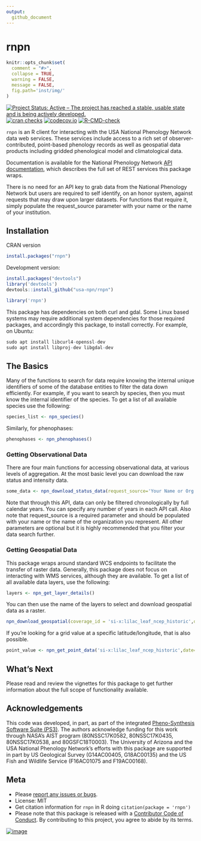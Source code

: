 ```yaml
---
output:
  github_document
---
```


# rnpn

```r
knitr::opts_chunk$set(
  comment = "#>",
  collapse = TRUE,
  warning = FALSE,
  message = FALSE,
  fig.path='inst/img/'
)
```

<!-- badges: start -->

[![Project Status: Active -- The project has reached a stable, usable state and is being actively developed.](http://www.repostatus.org/badges/latest/active.svg)](https://www.repostatus.org/) [![cran checks](https://badges.cranchecks.info/worst/rnpn.svg)](https://cranchecks.info/pkgs/rnpn) [![codecov.io](https://codecov.io/github/usa-npn/rnpn/coverage.svg?branch=master)](https://codecov.io/github/usa-npn/rnpn?branch=master) [![R-CMD-check](https://github.com/usa-npn/rnpn/actions/workflows/R-CMD-check.yaml/badge.svg)](https://github.com/usa-npn/rnpn/actions/workflows/R-CMD-check.yaml)

<!-- badges: end -->

`rnpn` is an R client for interacting with the USA National Phenology Network data web services.
These services include access to a rich set of observer-contributed, point-based phenology records as well as geospatial data products including gridded phenological model and climatological data.

Documentation is available for the National Phenology Network [API documentation](https://docs.google.com/document/d/1yNjupricKOAXn6tY1sI7-EwkcfwdGUZ7lxYv7fcPjO8/edit?hl=en_US), which describes the full set of REST services this package wraps.

There is no need for an API key to grab data from the National Phenology Network but users are required to self identify, on an honor system, against requests that may draw upon larger datasets.
For functions that require it, simply populate the request_source parameter with your name or the name of your institution.

## Installation

CRAN version

```r
install.packages("rnpn")
```

Development version:

```r
install.packages("devtools")
library('devtools')
devtools::install_github("usa-npn/rnpn")
```

```r
library('rnpn')
```

This package has dependencies on both curl and gdal.
Some Linux based systems may require additional system dependencies for those required packages, and accordingly this package, to install correctly.
For example, on Ubuntu:

```r
sudo apt install libcurl4-openssl-dev
sudo apt install libproj-dev libgdal-dev
```

## The Basics

Many of the functions to search for data require knowing the internal unique identifiers of some of the database entities to filter the data down efficiently.
For example, if you want to search by species, then you must know the internal identifier of the species.
To get a list of all available species use the following:

```r
species_list <- npn_species()
```

Similarly, for phenophases:

```r
phenophases <- npn_phenophases()
```

### Getting Observational Data

There are four main functions for accessing observational data, at various levels of aggregation.
At the most basic level you can download the raw status and intensity data.

```r
some_data <- npn_download_status_data(request_source='Your Name or Org Here',years=c(2015),species_id=c(35),states=c('AZ','IL'))
```

Note that through this API, data can only be filtered chronologically by full calendar years.
You can specify any number of years in each API call.
Also note that request_source is a required parameter and should be populated with your name or the name of the organization you represent.
All other parameters are optional but it is highly recommended that you filter your data search further.

### Getting Geospatial Data

This package wraps around standard WCS endpoints to facilitate the transfer of raster data.
Generally, this package does not focus on interacting with WMS services, although they are available.
To get a list of all available data layers, use the following:

```r
layers <- npn_get_layer_details()
```

You can then use the name of the layers to select and download geospatial data as a raster.

```r
npn_download_geospatial(coverage_id = 'si-x:lilac_leaf_ncep_historic',date='2016-12-31',format='geotiff',output_path='./six-test-raster.tiff')
```

If you're looking for a grid value at a specific latitude/longitude, that is also possible.

```r
point_value <- npn_get_point_data('si-x:lilac_leaf_ncep_historic',date='2016-12-31',lat=38.5,long=-110.7)
```

## What's Next

Please read and review the vignettes for this package to get further information about the full scope of functionality available.

## Acknowledgements

This code was developed, in part, as part of the integrated [Pheno-Synthesis Software Suite (PS3)](https://git.earthdata.nasa.gov/projects/APIS/repos/pheno-synthesis-software-suite/browse).
The authors acknowledge funding for this work through NASA's AIST program (80NSSC17K0582, 80NSSC17K0435, 80NSSC17K0538, and 80GSFC18T0003).
The University of Arizona and the USA National Phenology Network's efforts with this package are supported in part by US Geological Survey (G14AC00405, G18AC00135) and the US Fish and Wildlife Service (F16AC01075 and F19AC00168).

## Meta

-   Please [report any issues or bugs](https://github.com/ropensci/rnpn/issues).
-   License: MIT
-   Get citation information for `rnpn` in R doing `citation(package = 'rnpn')`
-   Please note that this package is released with a [Contributor Code of Conduct](https://ropensci.org/code-of-conduct/). By contributing to this project, you agree to abide by its terms.

[![image](http://ropensci.org/public_images/github_footer.png)](https://ropensci.org/)
